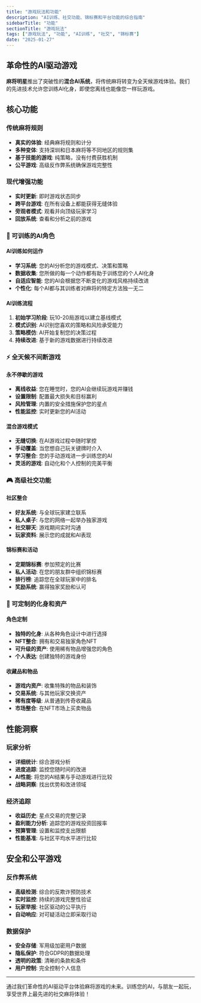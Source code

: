 ```yaml
---
title: "游戏玩法和功能"
description: "AI训练、社交功能、锦标赛和平台功能的综合指南"
sidebarTitle: "功能"
sectionTitle: "游戏玩法"
tags: ["游戏玩法", "功能", "AI训练", "社交", "锦标赛"]
date: "2025-01-27"
---
```


## 革命性的AI驱动游戏

**麻将明星**推出了突破性的**混合AI系统**，将传统麻将转变为全天候游戏体验。我们的先进技术允许您训练AI化身，即使您离线也能像您一样玩游戏。

## 核心功能

### 传统麻将规则
- **真实的体验**: 经典麻将规则和计分
- **多种变体**: 支持深圳和日本麻将等不同地区的规则集
- **基于技能的游戏**: 纯策略，没有付费获胜机制
- **公平游戏**: 高级反作弊系统确保游戏完整性

### 现代增强功能
- **实时更新**: 即时游戏状态同步
- **跨平台游戏**: 在所有设备上都能获得无缝体验
- **旁观者模式**: 观看并向顶级玩家学习
- **回放系统**: 查看和分析之前的游戏

### 🤖 可训练的AI角色

#### AI训练如何运作
- **学习系统**: 您的AI分析您的游戏模式、决策和策略
- **数据收集**: 您所做的每一个动作都有助于训练您的个人AI化身
- **自适应智能**: 您的AI会根据您不断变化的游戏风格持续改进
- **个性化**: 每个AI都与其训练者对麻将的特定方法独一无二

#### AI训练流程
1. **初始学习阶段**: 玩10-20局游戏以建立基线模式
2. **模式识别**: AI识别您喜欢的策略和风险承受能力
3. **策略模仿**: AI开始复制您的决策过程
4. **持续改进**: 基于新的游戏数据进行持续改进

### ⚡ 全天候不间断游戏

#### 永不停歇的游戏
- **离线收益**: 您在睡觉时，您的AI会继续玩游戏并赚钱
- **设置限制**: 配置最大损失和目标赢利
- **风险管理**: 内置的安全措施保护您的星点
- **性能监控**: 实时更新您的AI活动

#### 混合游戏模式
- **无缝切换**: 在AI游戏过程中随时掌控
- **手动覆盖**: 当您想自己玩关键牌时介入
- **学习整合**: 您的手动游戏进一步训练您的AI
- **灵活的游戏**: 自动化和个人控制的完美平衡

### 🎮 高级社交功能

#### 社区整合
- **好友系统**: 与全球玩家建立联系
- **私人桌子**: 与您的网络一起举办独家游戏
- **社交聊天**: 游戏期间实时沟通
- **玩家资料**: 展示您的成就和AI表现

#### 锦标赛和活动
- **定期锦标赛**: 参加预定的比赛
- **私人活动**: 在您的朋友群中组织锦标赛
- **排行榜**: 追踪您在全球玩家中的排名
- **奖励系统**: 赢得独家奖励和认可

### 🎨 可定制的化身和资产

#### 角色定制
- **独特的化身**: 从各种角色设计中进行选择
- **NFT整合**: 拥有和交易独家角色NFT
- **可升级的资产**: 使用稀有物品增强您的角色
- **个人表达**: 创建独特的游戏身份

#### 收藏品和物品
- **游戏内资产**: 收集特殊的物品和装饰
- **交易系统**: 与其他玩家交换资产
- **稀有度等级**: 从普通到传奇收藏品
- **市场整合**: 在NFT市场上买卖物品

## 性能洞察

### 玩家分析
- **详细统计**: 综合游戏分析
- **进度追踪**: 监控您随时间的改进
- **AI性能**: 将您的AI结果与手动游戏进行比较
- **战略洞察**: 找出优势和改进领域

### 经济追踪
- **收益历史**: 星点交易的完整记录
- **盈利能力分析**: 追踪您的游戏投资回报率
- **预算管理**: 设置和监控支出限额
- **性能基准**: 与社区平均水平进行比较

## 安全和公平游戏

### 反作弊系统
- **高级检测**: 综合的反欺诈预防技术
- **实时监控**: 持续的游戏完整性验证
- **玩家举报**: 社区驱动的公平执行
- **自动响应**: 对可疑活动立即采取行动

### 数据保护
- **安全存储**: 军用级加密用户数据
- **隐私保护**: 符合GDPR的数据处理
- **透明的政策**: 清晰的条款和条件
- **用户控制**: 完全控制个人信息

---

通过我们革命性的AI驱动平台体验麻将游戏的未来。训练您的AI，与朋友一起玩，享受世界上最先进的社交麻将体验！